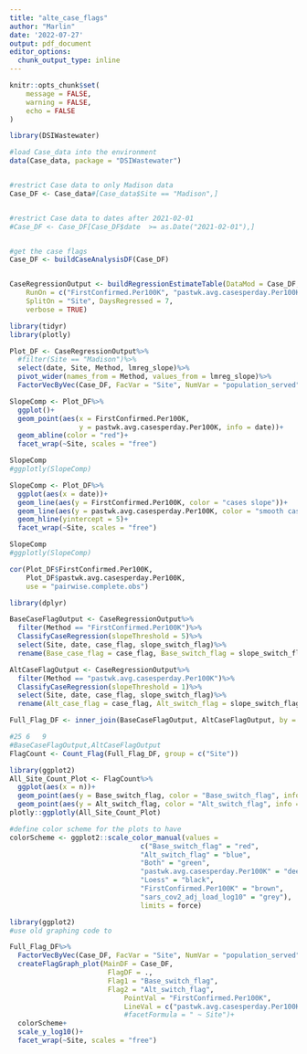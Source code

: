 ```yaml
---
title: "alte_case_flags"
author: "Marlin"
date: '2022-07-27'
output: pdf_document
editor_options: 
  chunk_output_type: inline
---
```



```r
knitr::opts_chunk$set(
	message = FALSE,
	warning = FALSE,
	echo = FALSE
)
```

```r
library(DSIWastewater)
```

```r
#load Case_data into the environment
data(Case_data, package = "DSIWastewater")


#restrict Case data to only Madison data
Case_DF <- Case_data#[Case_data$Site == "Madison",]


#restrict Case data to dates after 2021-02-01
#Case_DF <- Case_DF[Case_DF$date  >= as.Date("2021-02-01"),]


#get the case flags
Case_DF <- buildCaseAnalysisDF(Case_DF)


CaseRegressionOutput <- buildRegressionEstimateTable(DataMod = Case_DF, 
    RunOn = c("FirstConfirmed.Per100K", "pastwk.avg.casesperday.Per100K"),
    SplitOn = "Site", DaysRegressed = 7,
    verbose = TRUE)
```

```r
library(tidyr)
library(plotly)

Plot_DF <- CaseRegressionOutput%>%
  #filter(Site == "Madison")%>%
  select(date, Site, Method, lmreg_slope)%>%
  pivot_wider(names_from = Method, values_from = lmreg_slope)%>%
  FactorVecByVec(Case_DF, FacVar = "Site", NumVar = "population_served")

SlopeComp <- Plot_DF%>%
  ggplot()+
  geom_point(aes(x = FirstConfirmed.Per100K,
                 y = pastwk.avg.casesperday.Per100K, info = date))+
  geom_abline(color = "red")+
  facet_wrap(~Site, scales = "free")

SlopeComp
#ggplotly(SlopeComp)

SlopeComp <- Plot_DF%>%
  ggplot(aes(x = date))+
  geom_line(aes(y = FirstConfirmed.Per100K, color = "cases slope"))+
  geom_line(aes(y = pastwk.avg.casesperday.Per100K, color = "smooth cases slope"))+
  geom_hline(yintercept = 5)+
  facet_wrap(~Site, scales = "free")

SlopeComp
#ggplotly(SlopeComp)

cor(Plot_DF$FirstConfirmed.Per100K, 
    Plot_DF$pastwk.avg.casesperday.Per100K,
    use = "pairwise.complete.obs")
```

```r
library(dplyr)

BaseCaseFlagOutput <- CaseRegressionOutput%>%
  filter(Method == "FirstConfirmed.Per100K")%>%
  ClassifyCaseRegression(slopeThreshold = 5)%>%
  select(Site, date, case_flag, slope_switch_flag)%>%
  rename(Base_case_flag = case_flag, Base_switch_flag = slope_switch_flag)

AltCaseFlagOutput <- CaseRegressionOutput%>%
  filter(Method == "pastwk.avg.casesperday.Per100K")%>%
  ClassifyCaseRegression(slopeThreshold = 1)%>%
  select(Site, date, case_flag, slope_switch_flag)%>%
  rename(Alt_case_flag = case_flag, Alt_switch_flag = slope_switch_flag)

Full_Flag_DF <- inner_join(BaseCaseFlagOutput, AltCaseFlagOutput, by = c("date","Site"))

#25	6	9
#BaseCaseFlagOutput,AltCaseFlagOutput
FlagCount <- Count_Flag(Full_Flag_DF, group = c("Site"))

library(ggplot2)
All_Site_Count_Plot <- FlagCount%>%
  ggplot(aes(x = n))+
  geom_point(aes(y = Base_switch_flag, color = "Base_switch_flag", info = Site))+
  geom_point(aes(y = Alt_switch_flag, color = "Alt_switch_flag", info = Site))
plotly::ggplotly(All_Site_Count_Plot)
```


```r


#define color scheme for the plots to have
colorScheme <- ggplot2::scale_color_manual(values = 
                                c("Base_switch_flag" = "red",
                                "Alt_switch_flag" = "blue",
                                "Both" = "green",
                                "pastwk.avg.casesperday.Per100K" = "deeppink",
                                "Loess" = "black",
                                "FirstConfirmed.Per100K" = "brown",
                                "sars_cov2_adj_load_log10" = "grey"),
                                limits = force)

library(ggplot2)
#use old graphing code to

Full_Flag_DF%>%
  FactorVecByVec(Case_DF, FacVar = "Site", NumVar = "population_served")%>%
  createFlagGraph_plot(MainDF = Case_DF,
                        FlagDF = .,
                        Flag1 = "Base_switch_flag",
                        Flag2 = "Alt_switch_flag",
                            PointVal = "FirstConfirmed.Per100K",
                            LineVal = c("pastwk.avg.casesperday.Per100K"))+#,
                            #facetFormula = " ~ Site")+ 
  colorScheme+
  scale_y_log10()+
  facet_wrap(~Site, scales = "free")
```


